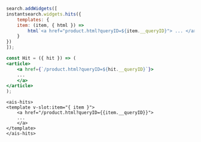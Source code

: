 <CodeGroup>

```js InstantSearch.js
search.addWidgets([
instantsearch.widgets.hits({
    templates: {
    item: (item, { html }) => 
        html`<a href="product.html?queryID=${item.__queryID}"> ... </a>`
    }
})
]);
```

```jsx React InstantSearch
const Hit = ({ hit }) => (
<article>
    <a href={`/product.html?queryID=${hit.__queryID}`}>
    ...
    </a>
</article>
);
```

```vue Vue InstantSearch
<ais-hits>
<template v-slot:item="{ item }">
    <a href="/product.html?queryID={{item.__queryID}}">
    ...
    </a>
</template>
</ais-hits>
```

</CodeGroup>